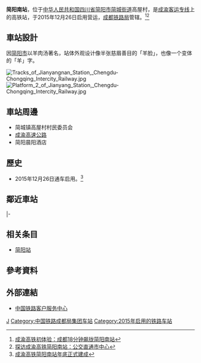 {{Expand|time=2016-04-19T08:22:22+00:00}}
{{Infobox China railway station
|车站名称 = 简阳南站
|图片 = Jianyangnan Station, Chengdu-Chongqing Intercity Railway.jpg 
|图片介绍 = 简阳南站的站房
|车站拼音 = Jianyangnan
|英文名称 = Jianyangnan Railway Station<ref>{{Cite web |url=http://news.sina.com.cn/o/2012-09-18/080725196193.shtml |title=铁道部:火车站名含"东西南北"统一改用拼音 |accessdate=2016-05-01 |archive-date=2017-07-30 |archive-url=https://web.archive.org/web/20170730073100/http://news.sina.com.cn/o/2012-09-18/080725196193.shtml |dead-url=no }}</ref><ref>{{cite journal |author=[[铁道部运输局|铁道部运输局]] |journal = 铁路客货运输专刊 |year=2012 |issue=4 |title = 关于明确铁路车站站名英文译法的通知 |id = 运营运调电[2012]1911号 |page = 6}}</ref>
|车站代码 = 46544<ref>{{cite web|url=http://hyfw.12306.cn/hyinfo/action/FwcszsAction_index?type=1|title=营业站服务信息查询|publisher=[[中国铁路客户服务中心|中国铁路客户服务中心]]|accessdate=2017-01-03|archive-date=2016-11-06|archive-url=https://web.archive.org/web/20161106075157/http://hyfw.12306.cn/hyinfo/action/FwcszsAction_index?type=1|dead-url=no}}</ref>
|电报码 = JOW
|拼音码 = JYN
|车站位置 = [[四川省|四川省]][[成都市|成都市]][[简阳市|简阳市]][[简城街道|简城街道]]高屋村
|坐标 = {{coord|30|21|21.71|N|104|30|55.66|E|display=inline,title}}
|归属 =[[成都铁路局|成都铁路局]]
|线路 = [[成渝客运专线|成渝客运专线]]
|车站等级 = 
|月台数目 = 2
|股道数目 = 4
}}
'''简阳南站'''，位于[[中华人民共和国|中华人民共和国]][[四川省|四川省]][[简阳市|简阳市]][[简城街道|简城街道]]高屋村，是[[成渝客运专线|成渝客运专线]]上的高铁站，于2015年12月26日启用营运，[[成都铁路局|成都铁路局]]管辖。<ref>[http://sichuan.scol.com.cn/ggxw/201512/54209405.html 成渝高铁初体验：成都18分钟飙拢简阳南站]</ref><ref>[http://scnews.newssc.org/system/20151216/000629935.html 探访成渝高铁简阳南站：公交直通市中心]</ref>

==車站設計==
因[[简阳市|简阳市]]以羊肉汤著名，站体外观设计像半张慈眉善目的「羊脸」，也像一个变体的「羊」字。

[[File:Tracks_of_Jianyangnan_Station,_Chengdu-Chongqing_Intercity_Railway.jpg|thumb]]
[[File:Platform_2_of_Jianyang_Station,_Chengdu-Chongqing_Intercity_Railway.jpg|thumb]]
==車站周邊==
* 简城镇高屋村村民委员会
* [[成渝高速公路|成渝高速公路]]
* 简阳晨阳酒店
==歷史==
* 2015年12月26日通车启用。<ref>[http://www.sc.gov.cn/10462/10464/10465/10595/2015/10/23/10356593.shtml 成渝高铁简阳南站年底正式建成]</ref>

== 鄰近車站 ==
{{Start rail box|[[中国铁路|中国铁路]]}}
{{s-inop|[[成都东站|成都东]]|往 [[成都东站|成都东]]}}
{{s-line|[[成渝客运专线|成渝客运专线]]<br />← 53km 简阳南站 30km →|rows=2}}
{{s-inop|[[资阳北站|资阳北]]|往 [[重庆站|重庆]]|rows=2}}
|-
{{s-inop|[[成都南站|成都南]]|往 [[成都南站|成都南]]}}
{{s-end}}

==相关条目==
{{commonscat|Jianyangnan Railway Station}}
*[[简阳站|简阳站]]

==參考資料==
{{reflist}}

==外部連結==
* [http://www.12306.cn/mormhweb/ 中国铁路客户服务中心] {{Wayback|url=http://www.12306.cn/mormhweb/ |date=20180205163941 }}
{{China-rail-stub}}
{{成渝客运专线}}
[[Category:简阳市铁路车站|J]]
[[Category:中国铁路成都局集团车站|Category:中国铁路成都局集团车站]]
[[Category:2015年启用的铁路车站|Category:2015年启用的铁路车站]]